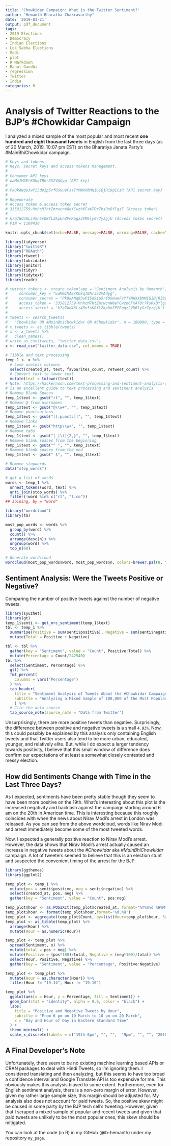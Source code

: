 ```yaml
---
title: 'Chowkidar Campaign: What is the Twitter Sentiment?'
author: "Hemanth Bharatha Chakravarthy"
date: '2019-03-21'
output: pdf_document
tags:
- 2019 Elections
- Democracy
- Indian Elections
- Lok Sabha Elections
- Modi
- plot
- R Markdown
- Rahul Gandhi
- regression
- Twitter
- India
categories: R
---
```

# Analysis of Twitter Reactions to the BJP's #Chowkidar Campaign
I analyzed a mixed sample of the most popular and most recent **one hundred and eight thousand tweets** in English from the last three days (as of 20 March, 2019, 10:07 pm EST) on the Bharatiya Janata Party's #MainBhiChowkidar campaign. 
```r
# Keys and tokens
# Keys, secret keys and access tokens management.
# 
# Consumer API keys
# waMm1MAErKOkqTBhr3S2VAdyg (API key)
# 
# Pk0kANq93wPI5d9ip5rf0SHueFsYTYMWXXbMNIGiBjRi9pICzR (API secret key)
# 
# Regenerate
# Access token & access token secret
# 335812759-MnhcM7htZmrwcnW8eYCwzh6FxATOr7ksRxDYlgz7 (Access token)
# 
# k7q7Wd46Lz45n5sK8fLZkpUnZPFRqgz2VM6lyGr7yzgjU (Access token secret)
# PIN = 1109430

knitr::opts_chunk$set(echo=FALSE, message=FALSE, warning=FALSE, cache=TRUE)

library(tidyverse)
library("twitteR")
library("ROAuth")
library(rtweet)
library(lubridate)
library(janitor)
library(tidyr)
library(tidytext)
library(readr)

# twitter_tokens <- create_token(app = "Sentiment Analysis by Hemanth",
#     consumer_key = "waMm1MAErKOkqTBhr3S2VAdyg", 
#     consumer_secret = "Pk0kANq93wPI5d9ip5rf0SHueFsYTYMWXXbMNIGiBjRi9pICzR",
#     access_token = '335812759-MnhcM7htZmrwcnW8eYCwzh6FxATOr7ksRxDYlgz7',
#     access_secret = 'k7q7Wd46Lz45n5sK8fLZkpUnZPFRqgz2VM6lyGr7yzgjU')
# 
# tweets <- search_tweets(
#   "Chowkidar OR #MainBhiChowkidar OR #Chowkidar", n = 100000, type = "mixed", retryonratelimit = TRUE, lang = "en")
# x_tweets <- as_tibble(tweets)
# x <- x_tweets %>%
#   clean_names()
# write_as_csv(tweets, "twitter_data.csv")
x <- read_csv("twitter_data.csv", col_names = TRUE)
```


```r
# Tibble and text processing
temp_1 <- x %>% 
  # Lose useless columns
  select(created_at, text, favourites_count, retweet_count) %>% 
  # Convert text to lower text
  mutate(text = tolower(text))
# Note: https://hackernoon.com/text-processing-and-sentiment-analysis-of-twitter-data-22ff5e51e14c 
# is an excellent guide to text processing and sentiment analysis
# Remove Blank Spaces
temp_1$text <- gsub("rt", "", temp_1$text)
# Remove @ from usernames
temp_1$text <- gsub("@\\w+", "", temp_1$text)
# Remove punctuations
temp_1$text <- gsub("[[:punct:]]", "", temp_1$text)
# Remove links
temp_1$text <- gsub("http\\w+", "", temp_1$text)
# Remove tabs
temp_1$text <- gsub("[ |\t]{2,}", "", temp_1$text)
# Remove blank spaces from the beginning
temp_1$text <- gsub("^ ", "", temp_1$text)
# Remove blank spaces from the end
temp_1$text <- gsub(" $", "", temp_1$text)

# Remove stopwords
data("stop_words")

# get a list of words
words <- temp_1 %>%
  unnest_tokens(word, text) %>%
  anti_join(stop_words) %>%
  filter(!word %in% c("rt", "t.co"))
## Joining, by = "word"
```

```r
library("wordcloud")
library(tm)

most_pop_words <- words %>%
  group_by(word) %>% 
  count() %>% 
  arrange(desc(n)) %>% 
  ungroup(word) %>% 
  top_n(60)

# Generate wordcloud
wordcloud(most_pop_words$word, most_pop_words$n, colors=brewer.pal(8, "Dark2"), random.color = TRUE, max.words = 60)
```


## Sentiment Analysis: Were the Tweets Positive or Negative?
Comparing the number of positive tweets against the number of negative tweets.

```r
library(syuzhet)
library(gt)
temp_1$senti <- get_nrc_sentiment(temp_1$text)
tbl <- temp_1 %>% 
  summarise(Positive = sum(senti$positive), Negative = sum(senti$negative)) %>% 
  mutate(Total = Positive + Negative)

tbl <- tbl %>% 
  gather(key = "Sentiment", value = "Count", Positive:Total) %>% 
  mutate(Percentage = Count/242540)
tbl %>% 
  select(Sentiment, Percentage) %>% 
  gt() %>%  
  fmt_percent(
    columns = vars("Percentage")
  ) %>% 
  tab_header(
    title = "Sentiment Analysis of Tweets About the #Chowkidar Campaign",
    subtitle = "Analyzing a Mixed Sample of 108,000 of the Most Popular and Most Recent Tweets"
    ) %>%
  # Cite the data source
  tab_source_note(source_note = "Data from Twitter")
```

Unsurprisingly, there are more positive tweets than negative. Surprisingly, the difference between positive and negative tweets is a small `4.93%`. Now, this could possibly be explained by this analysis only containing English tweets and that Twitter users also tend to be more urban, educated, younger, and relatively elite. But, while I do expect a larger tendency towards positivity, I believe that this small window of difference does confirm our expectations of at least a somewhat closely contested and messy election. 

## How did Sentiments Change with Time in the Last Three Days? 
As I expected, sentiments have been pretty stable though they seem to have been more positive on the 19th. What's interesting about this plot is the increased negativity and backlash against the campaign starting around 6 am on the 20th in American time. This is interesting because this roughly coincides with when the news about Nirav Modi's arrest in London was released. As you can see from the above wordcloud, words like Nirav Modi and arrest immediately become some of the most tweeted words. 

Now, I expected a generally positive reaction to Nirav Modi's arrest. However, the data shows that Nirav Modi's arrest actually caused an increase in negative tweets about the _#Chowkidar_ aka _#MainBhiChowkidar_ campaign. A lot of tweeters seemed to believe that this is an election stunt and suspected the convenient timing of the arrest for the BJP. 

```r
library(ggthemes)
library(ggplot2)

temp_plot <- temp_1 %>% 
  mutate(pos = senti$positive, neg = senti$negative) %>% 
  select(created_at, pos, neg) %>% 
  gather(key = "Sentiment", value = "Count", pos:neg)

temp_plot$hour <- as.POSIXct(temp_plot$created_at, format="%Y%m%d %H%M%S")
temp_plot$hour <- format(temp_plot$hour,format='%d.%H')
temp_plot <- aggregate(temp_plot$Count, by=list(Hour=temp_plot$hour, Sentiment=temp_plot$Sentiment), FUN=sum)
temp_plot <- as_tibble(temp_plot) %>% 
  arrange(Hour) %>% 
  mutate(Hour = as.numeric(Hour))

temp_plot <- temp_plot %>% 
  spread(Sentiment, x) %>% 
  mutate(total = pos + neg) %>% 
  mutate(Positive = (pos*100)/total, Negative = (neg*100)/total) %>% 
  select(Hour, Positive, Negative) %>% 
  gather(key = "Sentiment", value = "Percentage", Positive:Negative)

temp_plot <- temp_plot %>% 
  mutate(Hour = as.character(Hour)) %>% 
  filter(Hour != "19.14", Hour != "19.16")

temp_plot %>% 
  ggplot(aes(x = Hour, y = Percentage, fill = Sentiment)) +
  geom_bar(stat = "identity", alpha = 0.6, color = "black") +
  labs(
    title = "Positive and Negative Tweets by Hour",
    subtitle = "From 6 pm on 19 March to 10 pm on 20 March",
    x = "Day and Hour of Day in Eastern Standard Time"
  ) +
  theme_minimal() +
  scale_x_discrete(labels = c("19th-6pm", "", "",  "9pm", "", "", "20th-12am", "", "", "3am", "", "", "6am", "", "", "9am", "",  "", "12pm", "", "", "3pm", "", "", "6pm", "", "",  "9pm", ""))
```

## A Final Developer's Note 
Unfortunately, there seem to be no existing machine learning based APIs or CRAN packages to deal with Hindi Tweets, so I'm ignoring them. I considered translating and then analyzing, but this seems to have too broad a confidence interval and Google Translate API is too expensive for me. This obviously makes this analysis biased to some extent. Furthermore, even for English sentiment analysis, there is a non-zero margin of error. However, given my rather large sample size, this margin should be adjusted for. My analysis also does not account for paid tweets. So, the positive skew might be caused in some party by the BJP tech cell's tweeting. However, given that I scraped a mixed sample of popular and recent tweets and given that paid tweets are unlikely to be the most popular ones, this skew should be mitigated.

You can look at the code (in R) in my GitHub (@b-hemanth) under my repository `my_page`.
